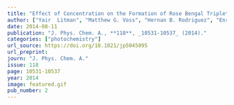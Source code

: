 ```yaml
---
title: "Effect of Concentration on the Formation of Rose Bengal Triplet State on Microcrystalline Cellulose: A Combined Laser-Induced Optoacoustic Spectroscopy, Diffuse Reflectance Flash Photolysis, and Luminescence Study"
author: ["Yair  Litman", "Matthew G. Voss", "Hernan B. Rodriguez", "Enrique San Roman"]
date: 2014-08-11
publication: "J. Phys. Chem. A., **118**, _10531-10537_ (2014)."
categories: ["photochemistry"]
url_source: https://doi.org/10.1021/jp5045095 
url_preprint: 
journ: "J. Phys. Chem. A."
issue: 118
page: 10531-10537
year: 2014
image: featured.gif
pub_number: 2
---
```

